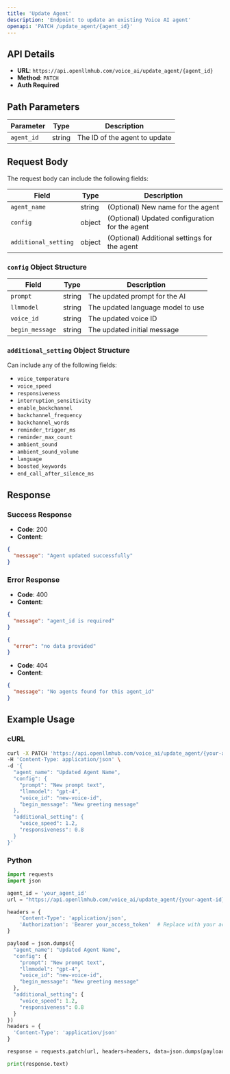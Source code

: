 ```yaml
---
title: 'Update Agent'
description: 'Endpoint to update an existing Voice AI agent'
openapi: 'PATCH /update_agent/{agent_id}'
---
```


## API Details

- **URL**: `https://api.openllmhub.com/voice_ai/update_agent/{agent_id}`
- **Method**: `PATCH`
- **Auth Required**

## Path Parameters

| Parameter | Type | Description |
|-----------|------|-------------|
| `agent_id` | string | The ID of the agent to update |

## Request Body

The request body can include the following fields:

| Field | Type | Description |
|-------|------|-------------|
| `agent_name` | string | (Optional) New name for the agent |
| `config` | object | (Optional) Updated configuration for the agent |
| `additional_setting` | object | (Optional) Additional settings for the agent |

### `config` Object Structure

| Field | Type | Description |
|-------|------|-------------|
| `prompt` | string | The updated prompt for the AI |
| `llmmodel` | string | The updated language model to use |
| `voice_id` | string | The updated voice ID |
| `begin_message` | string | The updated initial message |

### `additional_setting` Object Structure

Can include any of the following fields:

- `voice_temperature`
- `voice_speed`
- `responsiveness`
- `interruption_sensitivity`
- `enable_backchannel`
- `backchannel_frequency`
- `backchannel_words`
- `reminder_trigger_ms`
- `reminder_max_count`
- `ambient_sound`
- `ambient_sound_volume`
- `language`
- `boosted_keywords`
- `end_call_after_silence_ms`

## Response

### Success Response

- **Code**: 200
- **Content**: 
```json
{
  "message": "Agent updated successfully"
}
```

### Error Response

- **Code**: 400
- **Content**:
```json
{
  "message": "agent_id is required"
}
```
```json
{
  "error": "no data provided"
}
```

- **Code**: 404
- **Content**:
```json
{
  "message": "No agents found for this agent_id"
}
```

## Example Usage

### cURL
```bash
curl -X PATCH 'https://api.openllmhub.com/voice_ai/update_agent/{your-agent-id}' \
-H 'Content-Type: application/json' \
-d '{
  "agent_name": "Updated Agent Name",
  "config": {
    "prompt": "New prompt text",
    "llmmodel": "gpt-4",
    "voice_id": "new-voice-id",
    "begin_message": "New greeting message"
  },
  "additional_setting": {
    "voice_speed": 1.2,
    "responsiveness": 0.8
  }
}'
```
### Python
```python
import requests
import json

agent_id = 'your_agent_id'
url = "https://api.openllmhub.com/voice_ai/update_agent/{your-agent-id}"

headers = {
    'Content-Type': 'application/json',
    'Authorization': 'Bearer your_access_token'  # Replace with your actual token if required
}

payload = json.dumps({
  "agent_name": "Updated Agent Name",
  "config": {
    "prompt": "New prompt text",
    "llmmodel": "gpt-4",
    "voice_id": "new-voice-id",
    "begin_message": "New greeting message"
  },
  "additional_setting": {
    "voice_speed": 1.2,
    "responsiveness": 0.8
  }
})
headers = {
  'Content-Type': 'application/json'
}

response = requests.patch(url, headers=headers, data=json.dumps(payload))

print(response.text)
```